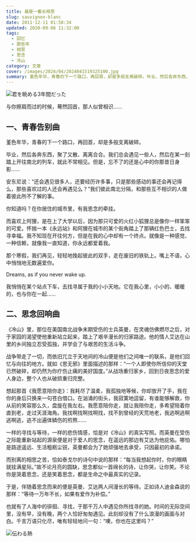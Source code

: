 ```yaml
---
title: 最是一番长相思
slug: sauvignon-blanc
date: 2011-12-11 01:58:34
updated: 2020-09-06 11:32:00
tags:
  - 回忆
  - 那些年
  - 相思
  - 思念
  - 冷山
category: 文章
cover: /images/2024/04/2024041519325100.jpg
summary: 堇色年华，青春的下一个路口，再回首，却是多般支离破碎。毕业，然后各奔东西，聚了又散、离离合合。我们总会遇见一些人，然后在某一刻踏上开往南北的列车，就此不常相见。
---
```


![君を眺める3年間だった](/images/2024/04/2024041519362100.jpg)

<NeteasePlayer id={496869422} />

与你擦肩而过的时候，蓦然回首，那人似曾相识……

## 一、青春告别曲

堇色年华，青春的下一个路口，再回首，却是多般支离破碎。

毕业，然后各奔东西，聚了又散、离离合合。我们总会遇见一些人，然后在某一刻踏上开往南北的列车，就此不常相见。但是，忘不了的还是心中的你那昔日身影……

安东尼说：“还会遇见很多人，还要经历许多事，只是那些感动的事还会再记得么，那些喜欢过的人还会再遇见么？”我们彼此南北分隔，和那些互不相识的人做着彼此所不了解的事。

你知道吗？在你居住的城市里，有我思念的牵挂。

而喜欢上阿狸，是在上了大学以后，因为那只可爱的火红小狐狸总是像你一样笨笨的可爱。怀揣一本《永远站》和阿狸在城市的某个街角踏上了那辆红色巴士，去找寻幸福。我不知现在开往何方，但是在我的心中却有一个终点。就像是一种感觉、一种信赖，就像我一直知道，你永远都爱着我。

那个寒假，我们再见，轻轻地挽起彼此的双手，走在废旧的铁轨上。嘴上不语，心中悄悄地无数遍爱你。

Dreams, as if you never wake up.

我悄悄在某个站点下车，去找寻属于我的小小天地。它在我心里，小小的、暖暖的，也与你在一起……

## 二、思念回响曲

《冷山》里，那位在美国南北战争末期受伤的士兵英曼，在灵魂仿佛燃尽之后，对于家园的渴望使他重新站立起来，踏上了艰辛漫长的归家路途。他的情人艾达在山里的乡间独立忍受孤独，并学会了与艰苦的生活斗争。

战争带走了一切，而依旧兀立于天地间的冷山便是他们之间唯一的联系，是他们回忆与向往的地方。就如《思无邪》里面描述的那样：“一个人即使你所信仰的天堂已然破碎，却仍然为你疗伤止痛的美好国度。”从战场重归家乡，回到日夜思念的爱人身边，整个人也从破损重归完整。

想起那首《我愿意陪你走》：我耗尽了温柔，我孤独地等候，你却放开了手，我在你的身后只换来一句苍白借口。在汹涌的街头，我寂寞地逗留，有谁能够解救，你从前的笑容那么久，盘旋在我左右。我愿意陪你走，就让我陪你走，多希望陪着你直到老，走过天涯海角。我找啊找啊找啊找，找不到曾经的天荒地老，我逃啊逃啊逃啊逃，逃不出遍体鳞伤的煎熬……

一样的寻找与等待，一样的悲伤情感，恰是对《冷山》的真实写照。而英曼在受伤之际能重新站起的源泉便是对于爱人的思念，在遥远的那边有艾达为他庇佑。哪怕是路途遥远、生活粗粝尘锐，英曼都会为了她顽强地去承受，只因最初的承诺。

而别离的相思之苦，恰如泰戈尔的诗句中说的那样：“每当我想起你时，你的眼睛就挂满星际。”故不论月亮的圆缺，思念都似一首绵长的诗，让你哭，让你笑。不论你是哭着思念，还是笑着思念，都是生命之中最真实的记录。

于是，伴随着思念而来的便是英曼、艾达两人间漫长的等待。正如诗人迪金森说的那样：“等待一万年不长，如果有爱作为补偿。”

也就有了人海中的徘徊、寻找，于那千万人中遇见你所找寻的她。时间的无际空间里，没有早，没有晚，两个人恰好匆匆遇见。此刻却没有了什么浪漫的画面与对白。千言万语只化尽，唯有轻轻地问一句：“噢，你也在这里吗？”

![伝わる熱](/images/2024/04/2024041519344400.jpg)
